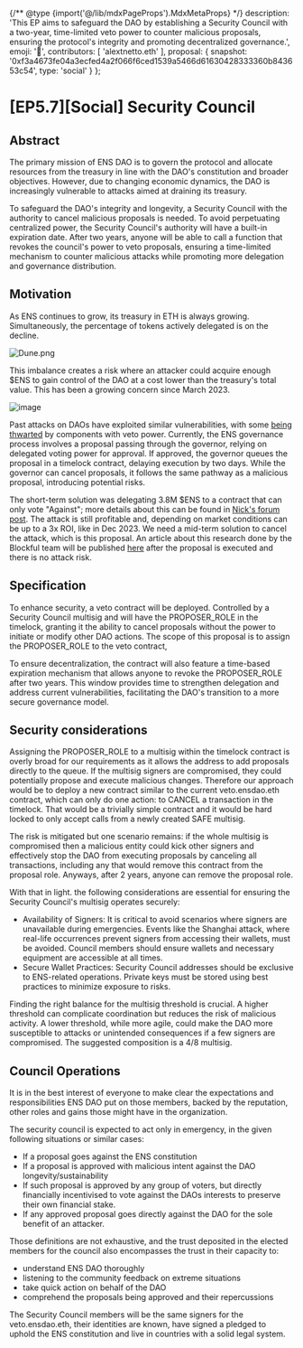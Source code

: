 {/** @type {import('@/lib/mdxPageProps').MdxMetaProps} */}
    description: 'This EP aims to safeguard the DAO by establishing a Security Council with a two-year, time-limited veto power to counter malicious proposals, ensuring the protocol's integrity and promoting decentralized governance.',
    emoji: '📖',
    contributors: [
        'alextnetto.eth'
    ],
    proposal: {
        snapshot: '0xf3a4673fe04a3ecfed4a2f066f6ced1539a5466d61630428333360b843653c54',
        type: 'social'
    }
};

# [EP5.7][Social] Security Council

## Abstract
The primary mission of ENS DAO is to govern the protocol and allocate resources from the treasury in line with the DAO's constitution and broader objectives. However, due to changing economic dynamics, the DAO is increasingly vulnerable to attacks aimed at draining its treasury.

To safeguard the DAO's integrity and longevity, a Security Council with the authority to cancel malicious proposals is needed. To avoid perpetuating centralized power, the Security Council's authority will have a built-in expiration date. After two years, anyone will be able to call a function that revokes the council's power to veto proposals, ensuring a time-limited mechanism to counter malicious attacks while promoting more delegation and governance distribution.

## Motivation
As ENS continues to grow, its treasury in ETH is always growing. Simultaneously, the percentage of tokens actively delegated is on the decline.  

![Dune.png](ipfs://bafkreifqrdrm5t3qzlbbsssdlebild2azbfovyjixwa5cedlg5f3ijsxuu)

This imbalance creates a risk where an attacker could acquire enough $ENS to gain control of the DAO at a cost lower than the treasury's total value. This has been a growing concern since March 2023. 

![image](ipfs://bafkreicuwrazcaaxvn6ywavjzc2ozutbmnbt5q2pd2lfakb6d7iszfq4q4)

Past attacks on DAOs have exploited similar vulnerabilities, with some [being thwarted](https://twitter.com/AragonProject/status/1656028382939815937) by components with veto power. Currently, the ENS governance process involves a proposal passing through the governor, relying on delegated voting power for approval. If approved, the governor queues the proposal in a timelock contract, delaying execution by two days. While the governor can cancel proposals, it follows the same pathway as a malicious proposal, introducing potential risks.

The short-term solution was delegating 3.8M $ENS to a contract that can only vote "Against"; more details about this can be found in [Nick's forum post](https://discuss.ens.domains/t/introducing-veto-ensdao-eth/19088). The attack is still profitable and, depending on market conditions can be up to a 3x ROI, like in Dec 2023. We need a mid-term solution to cancel the attack, which is this proposal. An article about this research done by the Blockful team will be published [here](https://blockful.io/blog/ens-security-council-snapshot) after the proposal is executed and there is no attack risk.

## Specification
To enhance security, a veto contract will be deployed. Controlled by a Security Council multisig and will have the PROPOSER_ROLE in the timelock, granting it the ability to cancel proposals without the power to initiate or modify other DAO actions. The scope of this proposal is to assign the PROPOSER_ROLE to the veto contract,

To ensure decentralization, the contract will also feature a time-based expiration mechanism that allows anyone to revoke the PROPOSER_ROLE after two years. This window provides time to strengthen delegation and address current vulnerabilities, facilitating the DAO's transition to a more secure governance model.

## Security considerations
Assigning the PROPOSER_ROLE to a multisig within the timelock contract is overly broad for our requirements as it allows the address to add proposals directly to the queue. If the multisig signers are compromised, they could potentially propose and execute malicious changes. Therefore our approach would be to deploy a new contract similar to the current veto.ensdao.eth contract, which can only do one action: to CANCEL a transaction in the timelock. That would be a trivially simple contract and it would be hard locked to only accept calls from a newly created SAFE multisig.

The risk is mitigated but one scenario remains: if the whole multisig is compromised then a malicious entity could kick other signers and effectively stop the DAO from executing proposals by canceling all transactions, including any that would remove this contract from the proposal role. Anyways, after 2 years, anyone can remove the proposal role.

With that in light. the following considerations are essential for ensuring the Security Council's multisig operates securely:

- Availability of Signers: It is critical to avoid scenarios where signers are unavailable during emergencies. Events like the Shanghai attack, where real-life occurrences prevent signers from accessing their wallets, must be avoided. Council members should ensure wallets and necessary equipment are accessible at all times.
- Secure Wallet Practices: Security Council addresses should be exclusive to ENS-related operations. Private keys must be stored using best practices to minimize exposure to risks.

Finding the right balance for the multisig threshold is crucial. A higher threshold can complicate coordination but reduces the risk of malicious activity. A lower threshold, while more agile, could make the DAO more susceptible to attacks or unintended consequences if a few signers are compromised. The suggested composition is a 4/8 multisig.

## Council Operations
It is in the best interest of everyone to make clear the expectations and responsibilities ENS DAO put on those members, backed by the reputation, other roles and gains those might have in the organization. 

The security council is expected to act only in emergency, in the given following situations or similar cases:
- If a proposal goes against the ENS constitution
- If a proposal is approved with malicious intent against the DAO longevity/sustainability
- If such proposal is approved by any group of voters, but directly financially incentivised to vote against the DAOs interests to preserve their own financial stake.
- If any approved proposal goes directly against the DAO for the sole benefit of an attacker.

Those definitions are not exhaustive, and the trust deposited in the elected members for the council also encompasses the trust in their capacity to: 
- understand ENS DAO thoroughly
- listening to the community feedback on extreme situations
- take quick action on behalf of the DAO
- comprehend the proposals being approved and their repercussions

The Security Council members will be the same signers for the veto.ensdao.eth, their identities are known, have signed a pledged to uphold the ENS constitution and live in countries with a solid legal system.